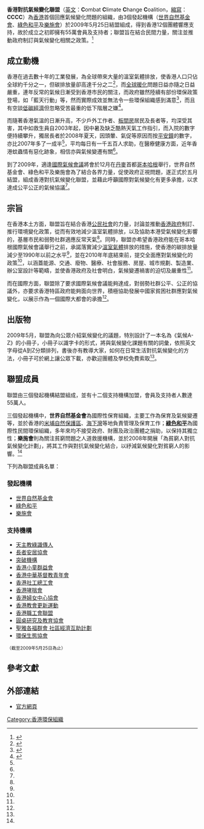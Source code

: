 '''香港對抗氣候變化聯盟'''（[[英文|英文]]：'''C'''ombat '''C'''limate '''C'''hange '''C'''oalition，[[縮寫|縮寫]]：'''CCCC'''）為[[香港|香港]]首個回應氣候變化問題的組織，由3個發起機構（[[世界自然基金會|世界自然基金會]]、[[綠色和平|綠色和平]]及[[樂施會|樂施會]]）於2009年5月25日結盟組成，得到香港12個團體響應支持，故於成立之初即擁有55萬會員及支持者；聯盟旨在結合民間力量，關注並推動政府制訂與氣候變化相關之政策。<ref name="成立新聞稿">{{cite web | language = zh | publisher = 世界自然基金會 | title = 本港首個民間關注氣候變化聯盟成立 | url = http://www.wwf.org.hk/chi/pressreleases/20090525.php | author =  | date = 2009-05-25 | accessdate = 2009-05-26 | archive-url = https://web.archive.org/web/20090617063758/http://www.wwf.org.hk/chi/pressreleases/20090525.php | archive-date = 2009-06-17 | dead-url = yes }}</ref>

==成立動機==
香港在過去數十年的工業發展，為全球帶來大量的溫室氣體排放，使香港人口只佔全球約千分之一，但碳排放量卻高達千分之二<ref name="氣候A-Z">{{cite book | language = zh | author = 香港對抗氣候變化聯盟 | coauthors =  | title = 氣候A-Z | url = http://www.greenpeace.org/raw/content/china/ch/press/reports/climate-a-to-z.pdf | date = 2009-05-25 | location = 香港 | publisher = 樂施會 | id =  | isbn =  | pages = 9 }}</ref>，而[[全球暖化|全球暖化]]問題日益亦隨之日益嚴重，連年反常的氣候日漸受到香港市民的關注，而政府雖然陸續有部份環保政策登場，如「藍天行動」等，然而實際成效並無法令一些環保組織感到滿意<ref name="團結！齊對抗氣候變化">{{cite web | language = zh | publisher = 綠色和平 | title = 團結！齊對抗氣候變化 | url = http://www.greenpeace.org/china/ch/news/establish-cccc | author = 綠色和平 | date = 2009-05-25 | accessdate = 2009-05-26 }}</ref>，而且有空談[[低碳經濟|低碳經濟]]但忽略受苦最重的低下階層之嫌<ref name="環保團體結盟抗氣候變化">{{cite news | language = zh | author =  | coauthors =  | url = http://hk.news.yahoo.com/article/090525/3/cddy.html | title = 環保團體結盟抗氣候變化 | work =  | publisher = 星島日報 | pages =  | date = 2009-05-26 | accessdate = 2009-05-26 }}</ref>。

而隨著香港氣溫的日漸升高，不少戶外工作者、[[板間房|板間房]]居民及長者等，均深受其害，其中如救生員自2003年起，因中暑及缺乏酷熱天氣工作指引，而入院的數字便持續攀升，獨居長者於2008年夏天，因頭暈、氣促等原因而按[[平安鐘|平安鐘]]的數字，亦比2007年多了一成半<ref name="環保團體結盟抗氣候變化"/>，平均每日有一千五百人求助，在醫療健康方面，近年香港蚊蟲情有惡化跡象，相信亦與氣候變遷有關<ref name="成立新聞稿"/>。

到了2009年，適逢[[國際氣候會議|國際氣候會議]]將會於12月在[[丹麥|丹麥]]首都[[哥本哈根|哥本哈根]]舉行，世界自然基金會、綠色和平及樂施會為了結合各界力量，促使政府正視問題，遂正式於五月結盟，組成香港對抗氣候變化聯盟，並藉此呼籲國際對氣候變化有更多承擔，以求達成公平公正的氣候協議<ref name="成立新聞稿"/>。

==宗旨==
在香港本土方面，聯盟旨在結合香港[[公民社會|公民社會]]的力量，討論並推動[[香港環保署|香港政府]]制訂、推行環境變化政策，從而有效地減少溫室氣體排放，以及協助本港受氣候變化影響的，基層市民和弱勢社群適應反常天氣<ref name="成立新聞稿"/>。同時，聯盟亦希望香港政府能在哥本哈根國際氣候會議舉行之前，承諾落實減少[[溫室氣體|溫室氣體]]排放的措施，使香港的碳排放量減少至1990年以前之水平<ref name="環保團體結盟抗氣候變化"/>，並在2010年年底結束前，提交全面應對氣候變化的政策<ref name="團結！齊對抗氣候變化"/>，以涵蓋能源、交通、廢物、醫療、社會服務、房屋、城市規劃、製造業、辦公室設計等範疇，並使香港政府及社會明白，氣候變遷禍害的迫切及嚴重性<ref name="成立新聞稿"/>。

而在國際方面，聯盟除了要求國際氣候會議能夠達成，對弱勢社群公平、公正的協議外，亦要求香港特區政府能夠面向世界，積極協助發展中國家貧困社群應對氣候變化，以展示作為一個國際大都會的承擔<ref name="團結！齊對抗氣候變化"/>。

==出版物==
2009年5月，聯盟為向公眾介紹氣候變化的議題，特別設計了一本名為《氣候A-Z》的小冊子，小冊子以識字卡的形式，將與氣候變化課題有關的詞彙，依照英文字母從A到Z分類排列，書後亦有教導大家，如何在日常生活對抗氣候變化的方法，小冊子可於網上讓公眾下載，亦歡迎團體及學校免費索取<ref name="團結！齊對抗氣候變化"/>。

==聯盟成員==
聯盟由三個發起機構結盟組成，並有十二個支持機構加盟，會員及支持者人數達55萬人。

三個發起機構中，'''世界自然基金會'''為國際性保育組織，主要工作為保育及氣候變遷等，並於香港的[[米埔自然保護區|米埔自然保護區]]、[[海下灣|海下灣]]等地負責管理及保育工作；'''[[綠色和平|綠色和平]]'''為國際性民間環保組織，多年來均不接受政府、財團及政治團體之捐助，以保持其獨立性；'''樂施會'''則為關注貧窮問題之人道救援機構，並於2008年開展「為貧窮人對抗氣候變化計劃」，將其工作與對抗氣候變化結合，以紓減氣候變化對貧窮人的影響。<ref name="氣候A-Z"/>

下列為聯盟成員名單：

===發起機構===
*[[世界自然基金會|世界自然基金會]]
*[[綠色和平|綠色和平]]
*[[樂施會|樂施會]]
===支持機構===
*[[天主教綠識傳人|天主教綠識傳人]]
*[[長者安居協會|長者安居協會]]
*[[突破機構|突破機構]]
*[[香港小童群益會|香港小童群益會]]
*[[香港中華基督教青年會|香港中華基督教青年會]]
*[[香港社工總工會|香港社工總工會]]
*[[香港哮喘會|香港哮喘會]]
*[[香港婦女中心協會|香港婦女中心協會]]
*[[香港教會更新運動|香港教會更新運動]]
*[[香港職工會聯盟|香港職工會聯盟]]
*[[圓桌研究及教育協會|圓桌研究及教育協會]]
*[[聖雅各福群會|聖雅各福群會 社區經濟互助計劃]]
*[[環保生態協會|環保生態協會]]
<span style="font-size:smaller;">（截至2009年5月25日為止）</span>

==參考文獻==
<div class="references-small">
<references />
</div>

==外部連結==
*[https://web.archive.org/web/20140517110310/http://hkclimatechangecoalition.org/ 官方網頁]

[[Category:香港環保組織|Category:香港環保組織]]